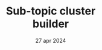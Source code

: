 ---
draft: false
date: "27 apr 2024"
title: "Sub-topic cluster <br /> builder"
short_description: "Always predictive acquisition and retention. Acquire new and repeat customers across."
image: "/assets/imgs/icon/icon-s-30.png"
meta:
  meta_title: "Sub-topic cluster builder"
  meta_description: "Sub-topic cluster builder description"
---